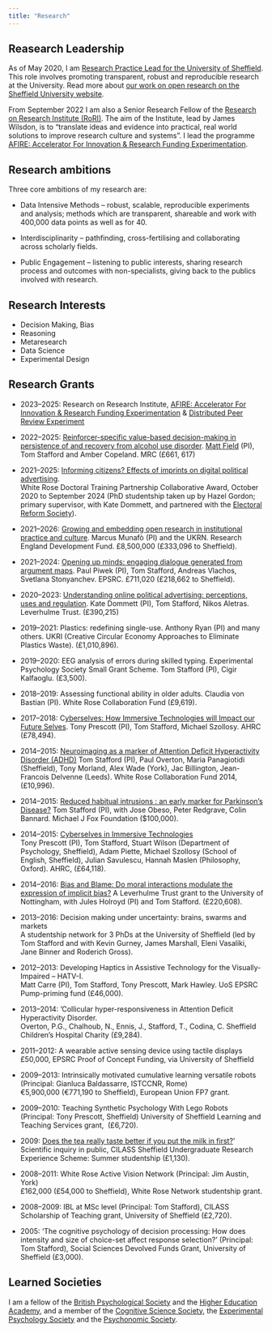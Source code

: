 ```yaml
---
title: "Research"
---
```


## Reasearch Leadership

As of May 2020, I am [Research Practice Lead for the University of Sheffield](https://sites.google.com/sheffield.ac.uk/orwg/research-practice). This role involves promoting transparent, robust and reproducible research at the University. Read more about [our work on open research on the Sheffield University website](https://www.sheffield.ac.uk/openresearch).

From September 2022 I am also a Senior Research Fellow of the [Research on Research Institute (RoRI)](https://researchonresearch.org/). The aim of the Institute, lead by James Wilsdon, is to “translate ideas and evidence into practical, real world solutions to improve research culture and systems”. I lead the programme [AFIRE: Accelerator For Innovation & Research Funding Experimentation](https://researchonresearch.org/project/a-f-i-r-e/). 


## Research ambitions

Three core ambitions of my research are:

* Data Intensive Methods – robust, scalable, reproducible experiments and analysis; methods which are transparent, shareable and work with 400,000 data points as well as for 40.

* Interdisciplinarity – pathfinding, cross-fertilising and collaborating across scholarly fields.

 * Public Engagement – listening to public interests, sharing research process and outcomes with non-specialists, giving back to the publics involved with research.


## Research Interests

- Decision Making, Bias
- Reasoning
- Metaresearch
- Data Science
- Experimental Design

## Research Grants

-   2023--2025: Research on Research Institute, [AFIRE: Accelerator For Innovation & Research Funding Experimentation](https://researchonresearch.org/project/a-f-i-r-e/) & [Distributed Peer Review Experiment](https://researchonresearch.org/volkswagen-distributed-peer-review/)

-   2022--2025: [Reinforcer-specific value-based decision-making in persistence of and recovery from alcohol use disorder](https://gtr.ukri.org/projects?ref=MR%2FW028476%2F1). [Matt Field](https://www.sheffield.ac.uk/psychology/people/academic/matt-field) (PI), Tom Stafford and Amber Copeland. MRC (£661, 617)

-   2021--2025: [Informing citizens? Effects of imprints on digital political advertising](https://tomstafford.sites.sheffield.ac.uk/news/phd-opportunity-informing-citizens).\
    White Rose Doctoral Training Partnership Collaborative Award, October 2020 to September 2024 (PhD studentship taken up by Hazel Gordon; primary supervisor, with Kate Dommett, and partnered with the [Electoral Reform Society](https://www.electoral-reform.org.uk/)).

-   2021--2026: [Growing and embedding open research in institutional practice and culture](https://www.sheffield.ac.uk/news/university-sheffield-spearhead-open-research-drive). Marcus Munafò (PI) and the UKRN. Research England Development Fund. £8,500,000 (£333,096 to Sheffield).

-   2021--2024: [Opening up minds: engaging dialogue generated from argument maps](https://tomstafford.sites.sheffield.ac.uk/news/engaging-dialogue-generated-from-argument-maps). Paul Piwek (PI), Tom Stafford, Andreas Vlachos, Svetlana Stonyanchev. EPSRC. £711,020 (£218,662 to Sheffield).

-   2020--2023: [Understanding online political advertising: perceptions, uses and regulation](https://tomstafford.sites.sheffield.ac.uk/news/understanding-online-political-advertising). Kate Dommett (PI), Tom Stafford, Nikos Aletras. Leverhulme Trust. (£390,215)

-   2019--2021: Plastics: redefining single-use. Anthony Ryan (PI) and many others. UKRI (Creative Circular Economy Approaches to Eliminate Plastics Waste). (£1,010,896).

-   2019--2020: EEG analysis of errors during skilled typing. Experimental Psychology Society Small Grant Scheme. Tom Stafford (PI), Cigir Kalfaoglu. (£3,500).

-   2018--2019: Assessing functional ability in older adults. Claudia von Bastian (PI). White Rose Collaboration Fund (£9,619).

-   2017--2018: C[yberselves: How Immersive Technologies will Impact our Future Selves](https://gtr.ukri.org/projects?ref=AH%2FR004811%2F1). Tony Prescott (PI), Tom Stafford, Michael Szollosy. AHRC (£78,494).

-   2014--2015: [Neuroimaging as a marker of Attention Deficit Hyperactivity Disorder (ADHD)](https://tomstafford.sites.sheffield.ac.uk/news/neuroimaging-as-a-marker-of-attention-deficit-hyperactivity-disorder-adhd)  Tom Stafford (PI), Paul Overton, Maria Panagiotidi (Sheffield), Tony Morland, Alex Wade (York), Jac Billington, Jean-Francois Delvenne (Leeds). White Rose Collaboration Fund 2014, (£10,996).

-   2014--2015:  [Reduced habitual intrusions : an early marker for Parkinson's Disease?](https://tomstafford.sites.sheffield.ac.uk/news/new-grant-reduced-habitual-intrusions-an-early-marker-for-parkinsons)  Tom Stafford (PI), with Jose Obeso, Peter Redgrave, Colin Bannard. Michael J Fox Foundation ($100,000).

-   2014--2015: [Cyberselves in Immersive Technologies\
    ](http://www.scentro.ac.uk/node/26)Tony Prescott (PI), Tom Stafford, Stuart Wilson (Department of Psychology, Sheffield), Adam Piette, Michael Szollosy (School of English, Sheffield), Julian Savulescu, Hannah Maslen (Philosophy, Oxford). AHRC, (£64,118).

-   2014--2016: [Bias and Blame: Do moral interactions modulate the expression of implicit bias?](https://tomstafford.sites.sheffield.ac.uk/news/new-project-bias-and-blame)  A Leverhulme Trust grant to the University of Nottingham, with Jules Holroyd (PI) and Tom Stafford. (£220,608).

-   2013--2016: Decision making under uncertainty: brains, swarms and markets\
    A studentship network for 3 PhDs at the University of Sheffield (led by Tom Stafford and with Kevin Gurney, James Marshall, Eleni Vasaliki, Jane Binner and Roderich Gross).

-   2012--2013:  Developing Haptics in Assistive Technology for the Visually-Impaired -- HATV-I.\
    Matt Carre (PI), Tom Stafford, Tony Prescott, Mark Hawley. UoS EPSRC Pump-priming fund (£46,000).

-   2013--2014:  'Collicular hyper-responsiveness in Attention Deficit Hyperactivity Disorder.\
    Overton, P.G., Chalhoub, N., Ennis, J., Stafford, T., Codina, C. Sheffield Children's Hospital Charity (£9,284).

-   2011--2012:  A wearable active sensing device using tactile displays\
    £50,000, EPSRC Proof of Concept Funding, via University of Sheffield

-   2009--2013: Intrinsically motivated cumulative learning versatile robots (Principal: Gianluca Baldassarre, ISTCCNR, Rome)\
    €5,900,000 (€771,190 to Sheffield), European Union FP7 grant.

-   2009--2010: Teaching Synthetic Psychology With Lego Robots (Principal: Tony Prescott, Sheffield) University of Sheffield Learning and Teaching Services grant,  (£6,720).

-   2009: [Does the tea really taste better if you put the milk in first?](https://tomstafford.sites.sheffield.ac.uk/sub-sites/tea-taste-test)' Scientific inquiry in public, CILASS Sheffield Undergraduate Research Experience Scheme: Summer studentship (£1,130).

-   2008--2011: White Rose Active Vision Network (Principal: Jim Austin, York)\
    £162,000 (£54,000 to Sheffield), White Rose Network studentship grant.

-   2008--2009: IBL at MSc level (Principal: Tom Stafford), CILASS Scholarship of Teaching grant, University of Sheffield (£2,720).

-   2005: 'The cognitive psychology of decision processing: How does intensity and size of choice-set affect response selection?' (Principal: Tom Stafford), Social Sciences Devolved Funds Grant, University of Sheffield (£3,000).


## Learned Societies

I am a fellow of the [British Psychological Society](https://www.bps.org.uk/) and the [Higher Education Academy](http://advance-he.ac.uk), and a member of the [Cognitive Science Society](https://cognitivesciencesociety.org/), the [Experimental Psychology Society](https://eps.ac.uk/) and the [Psychonomic Society](https://www.psychonomic.org/default.aspx).
